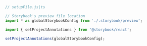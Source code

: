 ```js
// setupFile.js|ts

// Storybook's preview file location
import * as globalStorybookConfig from './.storybook/preview';

import { setProjectAnnotations } from '@storybook/react';

setProjectAnnotations(globalStorybookConfig);
```
